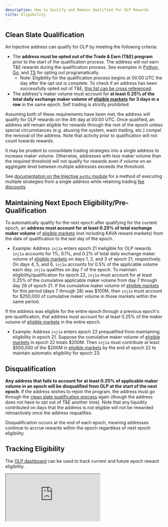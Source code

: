 ```yaml
---
description: How to Qualify and Remain Qualified for OLP Rewards
title: Eligibility
---
```


## Clean Slate Qualification

An Injective address can qualify for OLP by meeting the following criteria:

* The **address must be opted out of the Trade & Earn (T\&E) program** prior to the start of the qualification process. The address will not earn T\&E rewards during the qualification process. See examples in [Python](https://github.com/InjectiveLabs/sdk-python/blob/master/examples/chain\_client/24\_MsgRewardsOptOut.py), [Go](https://github.com/InjectiveLabs/sdk-go/blob/master/examples/chain/24\_MsgRegisterAsDMM/example.go), and [TS](https://github.com/InjectiveLabs/injective-ts/wiki/04CoreModulesExchange#msgrewardsoptout) for opting out programatically.
  * Note: Eligibility for the qualification process begins at 00:00 UTC the day after the opt out is complete. To check if an address has been successfully opted out of T\&E, [this list can be cross referenced](https://lcd.injective.network/injective/exchange/v1beta1/opted\_out\_of\_rewards\_accounts).
* The address's maker volume must account for **at least 0.25% of the total daily exchange maker volume of** [**eligible markets**](./eligible-markets/) **for 3 days in a row** in the same epoch. Self trading is strictly prohibited.

Assuming both of these requirements have been met, the address will qualify for OLP rewards on the 4th day at 00:00 UTC. Once qualified, an address will remain eligible for rewards through the rest of the epoch unless special circumstances (e.g. abusing the system, wash trading, etc.) compel the removal of the address. Note that activity prior to qualification will not count towards rewards.

<Callout icon="warning" color="#07C1FF" iconType="regular">
It may be prudent to consolidate trading strategies into a single address to increase maker volume. Otherwise, addresses with less maker volume than the required threshold will not qualify for rewards even if volume on an aggregate level between multiple addresses exceeds the threshold.&#x20;

See [documentation on the Injective `authz` module](https://docs.injective.network/develop/modules/Core/authz/) for a method of executing multiple strategies from a single address while retaining trading [fee discounts](https://helixapp.com/fee-discounts).
</Callout>

## Maintaining Next Epoch Eligibility/Pre-Qualification

To automatically qualify for the next epoch after qualifying for the current epoch, an **address must account for at least 0.25% of total exchange maker volume** of [eligible markets](./eligible-markets/) (not including KAVA reward markets) from the date of qualification to the last day of the epoch.&#x20;

* Example: Address `inj1a` enters epoch 21 ineligible for OLP rewards. `inj1a` accounts for 1%, 0.1%, and 0.2% of total daily exchange maker volume of [eligible markets](./eligible-markets/) on days 1, 2, and 3 of epoch 21, respectively. On days 4, 5, and 6, `inj1a` accounts for 0.5% of the applicable volume each day. `inj1a` qualifies on day 7 of the epoch. To maintain eligibility/qualification for epoch 22, `inj1a` must account for at least 0.25% of the cumulative applicable maker volume from day 7 through day 28 of epoch 21. If the cumulative maker volume of [eligible markets](./eligible-markets/) for this period (days 7 through 28) was $100M, then `inj1a` must account for $250,000 of cumulative maker volume in those markets within the same period.

If the address was eligible for the entire epoch through a previous epoch's pre-qualification, that address must account for at least 0.25% of the maker volume of [eligible markets](./eligible-markets/) in the entire epoch.&#x20;

* Example: Address `inj1a` enters epoch 22 prequalified from maintaining eligibility in epoch 21. Suppose the cumulative maker volume of [eligible markets](./eligible-markets/) in epoch 22 totals $200M. Then `inj1a` must contribute at least $500,000 of the $200M in [eligible markets](./eligible-markets/) by the end of epoch 22 to maintain automatic eligibility for epoch 23.

## Disqualification

**Any address that fails to account for at least 0.25% of applicable maker volume in an epoch will be disqualified from OLP at the start of the next epoch**. If the address wishes to rejoin the program, the address must go through the [clean slate qualification process](eligibility.md#clean-slate-qualification) again (though the address does not have to opt out of T\&E another time). Note that any liquidity contributed on days that the address is not eligible will not be rewarded retroactively once the address requalifies.

<Callout icon="info" color="#07C1FF" iconType="regular">
Disqualification occurs at the end of each epoch, meaning addresses continue to accrue rewards within the epoch regardless of next epoch eligibility.
</Callout>

## Tracking Eligibility

The [OLP dashboard](https://trading.injective.network/program/liquidity/eligibility) can be used to track current and future epoch reward eligibility.

<iframe src="https://trading.injective.network/program/liquidity/eligibility" className="w-full h-96 rounded-xl"></iframe>
